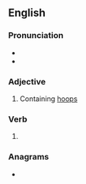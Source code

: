 ==English==

===Pronunciation===
* {{IPA|/huːpt/|lang=en}}
* {{rhymes|uːpt|lang=en}}

===Adjective===
{{en-adj|-}}

# Containing [[hoop]]s

===Verb===
{{head|en|verb form}}

# {{en-past of|hoop}}

===Anagrams===
* {{anagrams|en|poohed}}